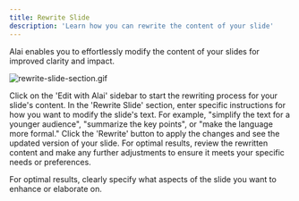 ```yaml
---
title: Rewrite Slide
description: 'Learn how you can rewrite the content of your slide'
---
```


Alai enables you to effortlessly modify the content of your slides for improved clarity and impact.

![rewrite-slide-section.gif](../images/rewrite-slide-section.gif)

<Steps>
  <Step title="Access 'Edit with Alai' Sidebar">
    Click on the 'Edit with Alai' sidebar to start the rewriting process for your slide's content.
  </Step>
  <Step title="Input Rewrite Instructions">
    In the 'Rewrite Slide' section, enter specific instructions for how you want to modify the slide's text. For example, "simplify the text for a younger audience", "summarize the key points", or "make the language more formal."
  </Step>
  <Step title="Execute Rewrite">
    Click the 'Rewrite' button to apply the changes and see the updated version of your slide.
  </Step>
  <Step title="Review and Refine">
    For optimal results, review the rewritten content and make any further adjustments to ensure it meets your specific needs or preferences.
  </Step>
</Steps>

<Note>For optimal results, clearly specify what aspects of the slide you want to enhance or elaborate on.</Note>